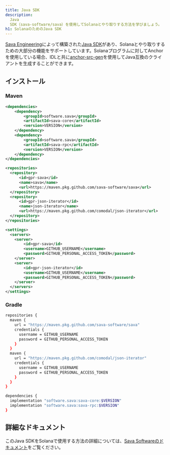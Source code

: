 ```yaml
---
title: Java SDK
description:
  Java
  SDK（sava-software/sava）を使用してSolanaとやり取りする方法を学びましょう。
h1: SolanaのためのJava SDK
---
```


[Sava Engineering](https://sava.engineering/)によって構築された[Java SDK](https://sava.software/welcome)があり、Solanaとやり取りするための大部分の機能をサポートしています。Solanaプログラムに対してAnchorを使用している場合、IDLと共に[anchor-src-gen](https://sava.software/utilities/anchor-src-gen)を使用してJava互換のクライアントを生成することができます。

## インストール

### Maven

```xml title="pom.xml"
<dependencies>
    <dependency>
        <groupId>software.sava</groupId>
        <artifactId>sava-core</artifactId>
        <version>VERSION</version>
    </dependency>
    <dependency>
        <groupId>software.sava</groupId>
        <artifactId>sava-rpc</artifactId>
        <version>VERSION</version>
    </dependency>
</dependencies>

<repositories>
  <repository>
      <id>gpr-sava</id>
      <name>sava</name>
      <url>https://maven.pkg.github.com/sava-software/sava</url>
  </repository>
  <repository>
      <id>gpr-json-iterator</id>
      <name>json-iterator</name>
      <url>https://maven.pkg.github.com/comodal/json-iterator</url>
  </repository>
</repositories>
```

```xml title="settings.xml"
<settings>
  <servers>
    <server>
        <id>gpr-sava</id>
        <username>GITHUB_USERNAME</username>
        <password>GITHUB_PERSONAL_ACCESS_TOKEN</password>
    </server>
    <server>
        <id>gpr-json-iterator</id>
        <username>GITHUB_USERNAME</username>
        <password>GITHUB_PERSONAL_ACCESS_TOKEN</password>
    </server>
  </servers>
</settings>
```

### Gradle

```bash title="build.gradle"
repositories {
  maven {
    url = "https://maven.pkg.github.com/sava-software/sava"
    credentials {
      username = GITHUB_USERNAME
      password = GITHUB_PERSONAL_ACCESS_TOKEN
    }
  }
  maven {
    url = "https://maven.pkg.github.com/comodal/json-iterator"
    credentials {
      username = GITHUB_USERNAME
      password = GITHUB_PERSONAL_ACCESS_TOKEN
    }
  }
}

dependencies {
  implementation "software.sava:sava-core:$VERSION"
  implementation "software.sava:sava-rpc:$VERSION"
}
```

## 詳細なドキュメント

このJava
SDKをSolanaで使用する方法の詳細については、[Sava Softwareのドキュメント](https://sava.software/welcome)をご覧ください。

